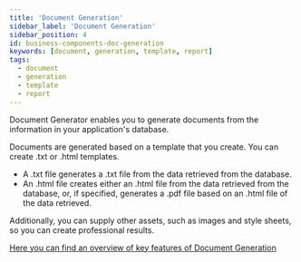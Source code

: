 ```yaml
---
title: 'Document Generation'
sidebar_label: 'Document Generation'
sidebar_position: 4
id: business-components-doc-generation
keywords: [document, generation, template, report]
tags:
  - document
  - generation
  - template
  - report
---
```


Document Generator enables you to generate documents from the information in your application's database.

Documents are generated based on a template that you create. You can create .txt or .html templates.

- A .txt file generates a .txt file from the data retrieved from the database.
- An .html file creates either an .html file from the data retrieved from the database, or, if specified, generates a .pdf file based on an .html file of the data retrieved.

Additionally, you can supply other assets, such as images and style sheets, so you can create professional results.

[Here you can find an overview of key features of Document Generation](https://genesis.global/marketplace/document-generation/)
